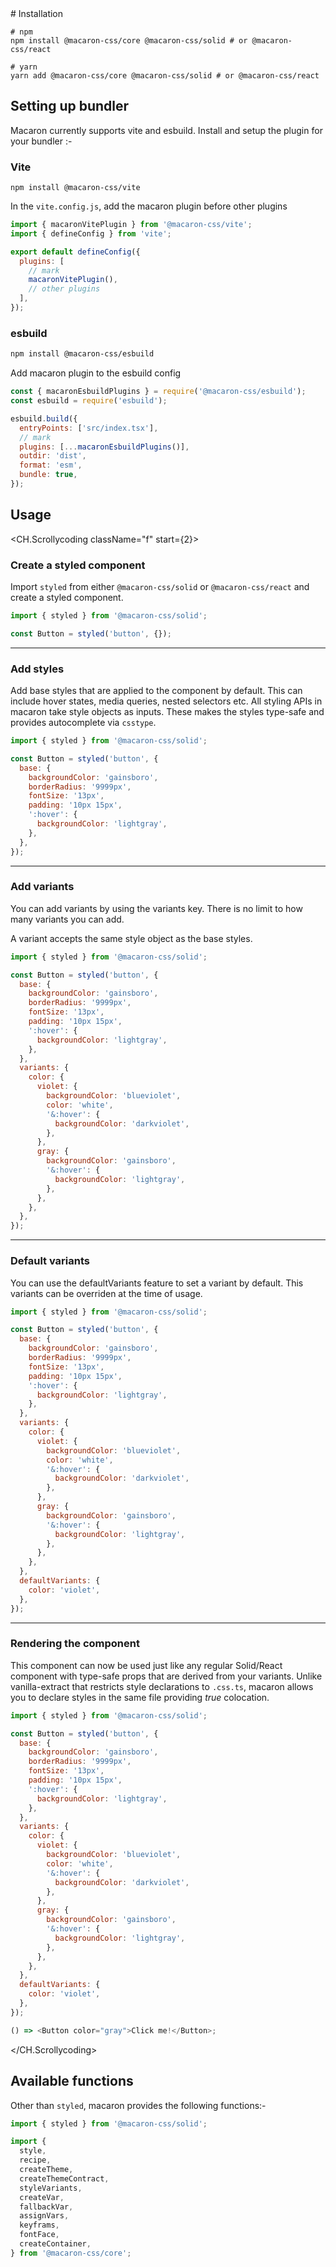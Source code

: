 
<Layout>
# Installation

```fish
# npm
npm install @macaron-css/core @macaron-css/solid # or @macaron-css/react

# yarn
yarn add @macaron-css/core @macaron-css/solid # or @macaron-css/react

```

## Setting up bundler

Macaron currently supports vite and esbuild. Install and setup the plugin for your bundler :-

### Vite

```fish
npm install @macaron-css/vite
```

In the `vite.config.js`, add the macaron plugin before other plugins

```js vite.config.js
import { macaronVitePlugin } from '@macaron-css/vite';
import { defineConfig } from 'vite';

export default defineConfig({
  plugins: [
    // mark
    macaronVitePlugin(),
    // other plugins
  ],
});
```

### esbuild

```bash
npm install @macaron-css/esbuild
```

Add macaron plugin to the esbuild config

```js
const { macaronEsbuildPlugins } = require('@macaron-css/esbuild');
const esbuild = require('esbuild');

esbuild.build({
  entryPoints: ['src/index.tsx'],
  // mark
  plugins: [...macaronEsbuildPlugins()],
  outdir: 'dist',
  format: 'esm',
  bundle: true,
});
```

## Usage

<CH.Scrollycoding className="f" start={2}>
### Create a styled component

Import `styled` from either `@macaron-css/solid` or `@macaron-css/react` and create a styled component.

```js button.tsx focus=3
import { styled } from '@macaron-css/solid';

const Button = styled('button', {});
```

---

### Add styles

Add base styles that are applied to the component by default. This can include hover states, media queries, nested selectors etc.
All styling APIs in macaron take style objects as inputs. These makes the styles type-safe and provides autocomplete via `csstype`.

```js button.tsx focus=4:12
import { styled } from '@macaron-css/solid';

const Button = styled('button', {
  base: {
    backgroundColor: 'gainsboro',
    borderRadius: '9999px',
    fontSize: '13px',
    padding: '10px 15px',
    ':hover': {
      backgroundColor: 'lightgray',
    },
  },
});
```

---

### Add variants

You can add variants by using the variants key. There is no limit to how many variants you can add.

A variant accepts the same style object as the base styles.

```js button.tsx focus=13:29
import { styled } from '@macaron-css/solid';

const Button = styled('button', {
  base: {
    backgroundColor: 'gainsboro',
    borderRadius: '9999px',
    fontSize: '13px',
    padding: '10px 15px',
    ':hover': {
      backgroundColor: 'lightgray',
    },
  },
  variants: {
    color: {
      violet: {
        backgroundColor: 'blueviolet',
        color: 'white',
        '&:hover': {
          backgroundColor: 'darkviolet',
        },
      },
      gray: {
        backgroundColor: 'gainsboro',
        '&:hover': {
          backgroundColor: 'lightgray',
        },
      },
    },
  },
});
```

---

### Default variants

You can use the defaultVariants feature to set a variant by default. This variants can be overriden at the time of usage.

```js button.tsx focus=30:32
import { styled } from '@macaron-css/solid';

const Button = styled('button', {
  base: {
    backgroundColor: 'gainsboro',
    borderRadius: '9999px',
    fontSize: '13px',
    padding: '10px 15px',
    ':hover': {
      backgroundColor: 'lightgray',
    },
  },
  variants: {
    color: {
      violet: {
        backgroundColor: 'blueviolet',
        color: 'white',
        '&:hover': {
          backgroundColor: 'darkviolet',
        },
      },
      gray: {
        backgroundColor: 'gainsboro',
        '&:hover': {
          backgroundColor: 'lightgray',
        },
      },
    },
  },
  defaultVariants: {
    color: 'violet',
  },
});
```

---

### Rendering the component

This component can now be used just like any regular Solid/React component with type-safe props that are derived from your variants.
Unlike vanilla-extract that restricts style declarations to `.css.ts`, macaron allows you to declare styles in the same file providing _true_ colocation.

```js button.tsx focus=35:39
import { styled } from '@macaron-css/solid';

const Button = styled('button', {
  base: {
    backgroundColor: 'gainsboro',
    borderRadius: '9999px',
    fontSize: '13px',
    padding: '10px 15px',
    ':hover': {
      backgroundColor: 'lightgray',
    },
  },
  variants: {
    color: {
      violet: {
        backgroundColor: 'blueviolet',
        color: 'white',
        '&:hover': {
          backgroundColor: 'darkviolet',
        },
      },
      gray: {
        backgroundColor: 'gainsboro',
        '&:hover': {
          backgroundColor: 'lightgray',
        },
      },
    },
  },
  defaultVariants: {
    color: 'violet',
  },
});

() => <Button color="gray">Click me!</Button>;
```

</CH.Scrollycoding>

## Available functions

Other than `styled`, macaron provides the following functions:-

```js focus=1[10:15],4:14
import { styled } from '@macaron-css/solid';

import {
  style,
  recipe,
  createTheme,
  createThemeContract,
  styleVariants,
  createVar,
  fallbackVar,
  assignVars,
  keyframs,
  fontFace,
  createContainer,
} from '@macaron-css/core';
```

</Layout>
